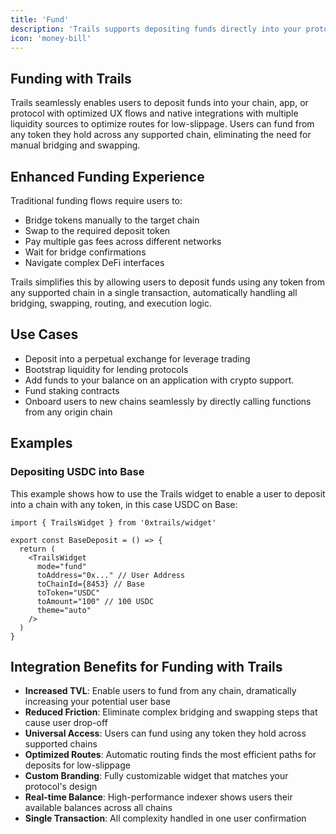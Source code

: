 ```yaml
---
title: 'Fund'
description: 'Trails supports depositing funds directly into your protocol, app, or chain to boost TVL'
icon: 'money-bill'
---
```



## Funding with Trails

Trails seamlessly enables users to deposit funds into your chain, app, or protocol with optimized UX flows and native integrations with multiple liquidity sources to optimize routes for low-slippage. Users can fund from any token they hold across any supported chain, eliminating the need for manual bridging and swapping.

## Enhanced Funding Experience

Traditional funding flows require users to:
- Bridge tokens manually to the target chain
- Swap to the required deposit token
- Pay multiple gas fees across different networks
- Wait for bridge confirmations
- Navigate complex DeFi interfaces

Trails simplifies this by allowing users to deposit funds using any token from any supported chain in a single transaction, automatically handling all bridging, swapping, routing, and execution logic.

## Use Cases
- Deposit into a perpetual exchange for leverage trading
- Bootstrap liquidity for lending protocols
- Add funds to your balance on an application with crypto support.
- Fund staking contracts
- Onboard users to new chains seamlessly by directly calling functions from any origin chain

## Examples

### Depositing USDC into Base

This example shows how to use the Trails widget to enable a user to deposit into a chain with any token, in this case USDC on Base:

<CodeGroup>

```tsx SimpleDeposit.tsx
import { TrailsWidget } from '0xtrails/widget'

export const BaseDeposit = () => {
  return (
    <TrailsWidget
      mode="fund"
      toAddress="0x..." // User Address
      toChainId={8453} // Base
      toToken="USDC"
      toAmount="100" // 100 USDC
      theme="auto"
    />
  )
}
```
</CodeGroup>


## Integration Benefits for Funding with Trails

- **Increased TVL**: Enable users to fund from any chain, dramatically increasing your potential user base
- **Reduced Friction**: Eliminate complex bridging and swapping steps that cause user drop-off
- **Universal Access**: Users can fund using any token they hold across supported chains
- **Optimized Routes**: Automatic routing finds the most efficient paths for deposits for low-slippage
- **Custom Branding**: Fully customizable widget that matches your protocol's design
- **Real-time Balance**: High-performance indexer shows users their available balances across all chains
- **Single Transaction**: All complexity handled in one user confirmation

